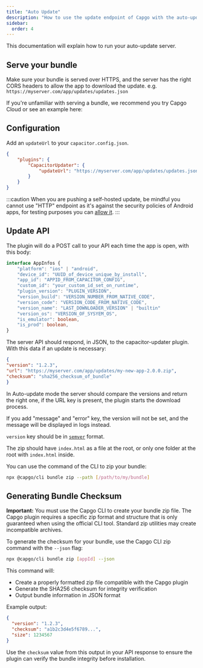 ```yaml
---
title: "Auto Update"
description: "How to use the update endpoint of Capgo with the auto-update plugin in self-hosted mode, what they are used for and what to expect"
sidebar:
  order: 4
---
```



This documentation will explain how to run your auto-update server.

## Serve your bundle
Make sure your bundle is served over HTTPS, and the server has the right CORS headers to allow the app to download the update.
e.g. ```https://myserver.com/app/updates/updates.json```


If you're unfamiliar with serving a bundle, we recommend you try Capgo Cloud or see an example here:
<LinkCard
	title="Serving a Bundle"
	href="/docs/self-hosted/auto-update/update-endpoint"
/>

## Configuration
Add an ``updateUrl`` to your ``capacitor.config.json``.

```json
{
	"plugins": {
		"CapacitorUpdater": {
			"updateUrl": "https://myserver.com/app/updates/updates.json",
		}
	}
}
```
:::caution
When you are pushing a self-hosted update, be mindful you cannot use "HTTP" endpoint as it's against the security policies of Android apps, for testing purposes you can [allow it](https://stackoverflow.com/questions/45940861/android-8-cleartext-http-traffic-not-permitted).
:::

## Update API

The plugin will do a POST call to your API each time the app is open, with this body:

```typescript
interface AppInfos {
    "platform": "ios" | "android",
    "device_id": "UUID_of_device_unique_by_install",
    "app_id": "APPID_FROM_CAPACITOR_CONFIG",
    "custom_id": "your_custom_id_set_on_runtime",
    "plugin_version": "PLUGIN_VERSION",
    "version_build": "VERSION_NUMBER_FROM_NATIVE_CODE",
    "version_code": "VERSION_CODE_FROM_NATIVE_CODE",
    "version_name": "LAST_DOWNLOADER_VERSION" | "builtin"
    "version_os": "VERSION_OF_SYSYEM_OS",
    "is_emulator": boolean,
    "is_prod": boolean,
}
```

The server API should respond, in JSON, to the capacitor-updater plugin. With this data if an update is necessary:

```json
{
"version": "1.2.3",
"url": "https://myserver.com/app/updates/my-new-app-2.0.0.zip",
"checksum": "sha256_checksum_of_bundle"
}
```

In Auto-update mode the server should compare the versions and return the right one, if the URL key is present, the plugin starts the download process.

If you add "message" and "error" key, the version will not be set, and the message will be displayed in logs instead.

`version` key should be in [`semver`](https://semver.org/) format.

The zip should have `index.html` as a file at the root, or only one folder at the root with `index.html` inside.


You can use the command of the CLI to zip your bundle:

```bash title="Create a bundle with your files to serve from your server"
npx @capgo/cli bundle zip --path [/path/to/my/bundle]
```

## Generating Bundle Checksum

**Important:** You must use the Capgo CLI to create your bundle zip file. The Capgo plugin requires a specific zip format and structure that is only guaranteed when using the official CLI tool. Standard zip utilities may create incompatible archives.

To generate the checksum for your bundle, use the Capgo CLI zip command with the `--json` flag:

```bash title="Create bundle with checksum information"
npx @capgo/cli bundle zip [appId] --json
```

This command will:
- Create a properly formatted zip file compatible with the Capgo plugin
- Generate the SHA256 checksum for integrity verification
- Output bundle information in JSON format

Example output:
```json
{
  "version": "1.2.3",
  "checksum": "a1b2c3d4e5f6789...",
  "size": 1234567
}
```

Use the `checksum` value from this output in your API response to ensure the plugin can verify the bundle integrity before installation.
